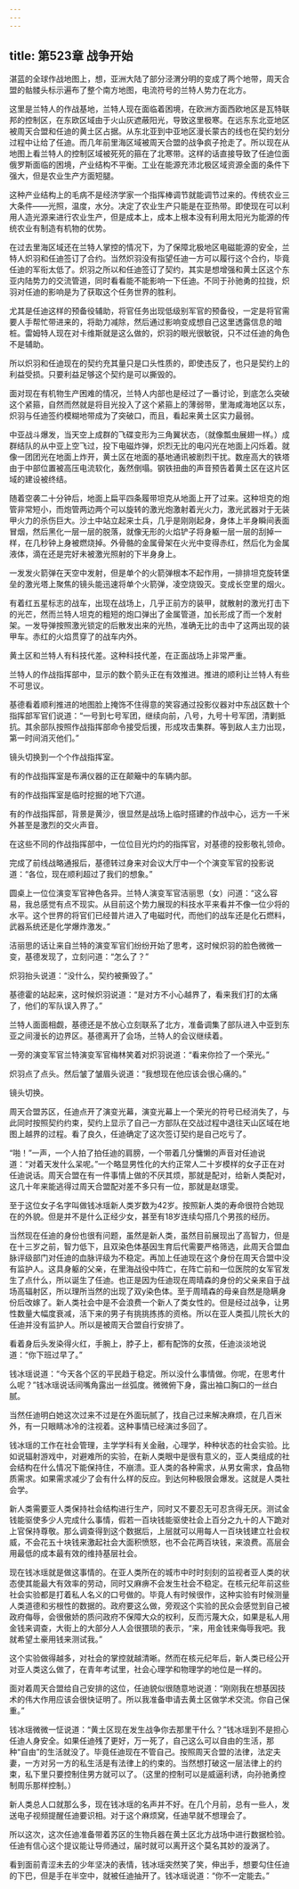 ```yaml
---
---
---
```

title: 第523章 战争开始
---



湛蓝的全球作战地图上，想，亚洲大陆了部分泾渭分明的变成了两个地带，周天合盟的骷髅头标示遍布了整个南方地图，电流符号的兰特人势力在北方。

这里是兰特人的作战基地，兰特人现在面临着困境，在欧洲方面西欧地区是瓦特联邦的控制区，在东欧区域由于火山灰遮蔽阳光，导致这里极寒。在远东东北亚地区被周天合盟和任迪的黄土区占据。从东北亚到中亚地区漫长蒙古的线也在契约划分过程中让给了任迪。而几年前里海区域被周天合盟的战争疯子抢走了。所以现在从地图上看兰特人的控制区域被死死的箍在了北寒带。这样的话直接导致了任迪位面俄罗斯面临的困境，产业结构不平衡。工业在能源充沛北极区域资源全面的条件下强大，但是农业生产方面短腿。

这种产业结构上的毛病不是经济学家一个指挥棒调节就能调节过来的。传统农业三大条件——光照，温度，水分。决定了农业生产只能是在亚热带。即使现在可以利用人造光源来进行农业生产，但是成本上，成本上根本没有利用太阳光为能源的传统农业有制造有机物的优势。

在过去里海区域还在兰特人掌控的情况下，为了保障北极地区电磁能源的安全，兰特人炽羽和任迪签订了合约。当然炽羽没有指望任迪一方可以履行这个合约，毕竟任迪的军衔太低了。炽羽之所以和任迪签订了契约，其实是想增强和黄土区这个东亚内陆势力的交流管道，同时看看能不能影响一下任迪。不同于孙驰勇的拉拢，炽羽对任迪的影响是为了获取这个任务世界的胜利。

尤其是任迪这样的预备役辅助，将官任务出现低级别军官的预备役，一定是将官需要人手帮忙带进来的，将助力减除，然后通过影响变成想自己这里透露信息的暗桩。雷姆特人现在对卡维斯就是这么做的，炽羽的眼光很敏锐，只不过任迪的角色不是辅助。

所以炽羽和任迪现在的契约充其量只是口头性质的，即使违反了，也只是契约上的利益受损。只要利益足够这个契约是可以撕毁的。

面对现在有机物生产困难的情况，兰特人内部也是经过了一番讨论，到底怎么突破这个紧箍，自然而然就是将目光投入了这个紧箍上的薄弱带，里海咸海地区以东，炽羽与任迪签约模糊地带成为了突破口，而且，看起来黄土区实力最弱。

中亚战斗爆发，当天空上成群的飞碟变形为三角翼状态，（就像瓢虫展翅一样。）成群结队的从中亚上空飞过，投下电磁炸弹，炽烈无比的电闪光在地面上闪烁着。就像一团团光在地面上炸开，黄土区在地面的基地通讯被剧烈干扰。数座高大的铁塔由于中部位置被高压电流软化，轰然倒塌。钢铁扭曲的声音预告着黄土区在这片区域的建设被终结。

随着空袭二十分钟后，地面上扁平四条履带坦克从地面上开了过来。这种坦克的炮管非常短小，而炮管两边两个可以旋转的激光炮激射着光火力，激光武器对于无装甲火力的杀伤巨大。沙土中站立起来士兵，几乎是刚刚起身，身体上半身瞬间表面冒烟，然后黑化一层一层的脱落，就像无形的火焰铲子将身躯一层一层的刮掉一样，在几秒钟上身被燃烧掉。外骨骼的金属骨架在火光中变得赤红，然后化为金属液体，滴在还是完好未被激光照射的下半身身上。

一发发火箭弹在天空中发射，但是单个的火箭弹根本不起作用，一排排坦克旋转堡垒的激光塔上聚焦的镜头能迅速将单个火箭弹，凌空烧毁灭。变成长空里的烟火。

有着红五星标志的战车，出现在战场上，几乎正前方的装甲，就散射的激光打击下的光芒，然而兰特人坦克的粗短的炮口弹出了金属管道，加长形成了而一个发射架。一发导弹按照激光锁定的后散发出来的光热，准确无比的击中了这两出现的装甲车。赤红的火焰贯穿了的战车内外。

黄土区和兰特人有科技代差。这种科技代差，在正面战场上非常严重。

兰特人的作战指挥部中，显示的数个箭头正在有效推进。推进的顺利让兰特人有些不可思议。

基德看着顺利推进的地图脸上掩饰不住得意的笑容通过投影仪器对中东战区数十个指挥部军官们说道：“一号到七号军团，继续向前，八号，九号十号军团，清剿抵抗。其余部队按照作战指挥部命令接受后援，形成攻击集群。等到敌人主力出现，第一时间消灭他们。”

镜头切换到一个个作战指挥室。

有的作战指挥室是布满仪器的正在颠簸中的车辆内部。

有的作战指挥室是临时挖掘的地下穴道。

有的作战指挥部，背景是黄沙，很显然是战场上临时搭建的作战中心，远方一千米外甚至是激烈的交火声音。

在这些不同的作战指挥部中，一位位目光灼灼的指挥官，对基德的投影敬礼领命。

完成了前线战略通报后，基德转过身来对会议大厅中一个个演变军官的投影说道：“各位，现在顺利超过了我们的想象。”

圆桌上一位位演变军官神色各异。兰特人演变军官洁丽思（女）问道：“这么容易，我总感觉有点不现实。从目前这个势力展现的科技水平来看并不像一位少将的水平。这个世界的将官们已经普片进入了电磁时代，而他们的战车还是化石燃料，武器系统还是化学爆炸激发。”

洁丽思的话让来自兰特的演变军官们纷纷开始了思考，这时候炽羽的脸色微微一变，基德发现了，立刻问道：“怎么了？”

炽羽抬头说道：“没什么，契约被撕毁了。”

基德霍的站起来，这时候炽羽说道：“是对方不小心越界了，看来我们打的太痛了，他们的军队误入界了。”

兰特人面面相觑，基德还是不放心立刻联系了北方，准备调集了部队进入中亚到东亚之间漫长的边界区。基德离开了会场，兰特人的会议继续着。

一旁的演变军官兰特演变军官梅林笑着对炽羽说道：“看来你捡了一个荣光。”

炽羽点了点头。然后皱了皱眉头说道：“我想现在他应该会很心痛的。”

镜头切换。

周天合盟苏区，任迪点开了演变光幕，演变光幕上一个荣光的符号已经消失了，与此同时按照契约约束，契约上显示了自己一方部队在交战过程中退往天山区域在地图上越界的过程。看了良久，任迪确定了这次签订契约是自己吃亏了。

“啪！”一声，一个人拍了拍任迪的肩膀，一个带着几分慵懒的声音对任迪说道：“对着天发什么呆呢。”一个略显男性化的大约正常人二十岁模样的女子正在对任迪说话。周天合盟在有一件事情上做的不厌其烦，那就是配对，给新人类配对，这几十年来能逃得过周天合盟配对差不多只有一位，那就是赵璟雯。

至于这位女子名字叫做钱冰瑶新人类岁数为42岁。按照新人类的寿命很符合她现在的外貌。但是并不是什么正经少女，甚至有18岁连续勾搭几个男孩的经历。

当然现在任迪的身份也很有问题，虽然是新人类，虽然目前展现出了高智力，但是在十三岁之前，智力低下，且双染色体基因生育后代需要严格筛选，此周天合盟血脉评级部门对任迪的血脉评级为不稳定。再加上任迪现在这个身份在周天合盟中没有监护人。这具身躯的父亲，在里海战役中阵亡，在阵亡前和一位医院的女军官发生了点什么，所以诞生了任迪。也正是因为任迪现在周晴森的身份的父亲来自于战场高辐射区，所以理所当然的出现了双y染色体。至于周晴森的母亲自然是隐瞒身份后改嫁了。新人类社会中是不会浪费一个新人了类女性的。但是经过战争，让男性数量大幅度衰减，活下来的男子有挑挑拣拣的资格。所以在亚人类孤儿院长大的任迪并没有监护人。所以是被周天合盟自行安排了。

看着身后头发染得火红，手腕上，脖子上，都有配饰的女孩，任迪淡淡地说道：“你下班过早了。”

钱冰瑶说道：“今天各个区的平民趋于稳定。所以没什么事情做。你呢，在思考什么呢？”钱冰瑶说话间嘴角露出一丝弧度。微微俯下身，露出袖口胸口的一丝白腻。

当然任迪明白她这次过来不过是在外面玩腻了，找自己过来解决麻烦，在几百米外，有一只眼睛冰冷的注视着。这种事情已经演过多回了。

钱冰瑶的工作在社会管理，主学学科有关金融，心理学，种种状态的社会实验。比如说辐射游戏中，对避难所的实验，在新人类眼中是很有意义的，亚人类组成的社会结构在什么情况下能保持住，不崩溃。亚人类的各种需求，从男女需求，食品物质需求。如果需求减少了会有什么样的反应。到达何种极限会爆发。这就是人类社会学。

新人类需要亚人类保持社会结构进行生产，同时又不要忍无可忍贪得无厌。测试金钱能驱使多少人完成什么事情，假若一百块钱能驱使社会上百分之九十的人下跪对上官保持尊敬。那么调查得到这个数据后，上层就可以用每人一百块钱建立社会权威，不会花五十块钱来激起社会大面积愤怒，也不会花两百块钱，来浪费。高层会用最低的成本最有效的维持基层社会。

现在钱冰瑶就是做这事情的。在亚人类所在的城市中时时刻刻的监视者亚人类的状态使其能最大有效率的劳动，同时又麻痹不会发生社会不稳定。在核元纪年前这些社会实验都是打着私人名义的口号做的。毕竟人有时候很作，这种实验有时候测量人类道德和劣根性的数据的。政府要这么做，旁观这个实验的民众会感觉到自己被政府侮辱，会很傲娇的质问政府不保障大众的权利，反而污蔑大众，如果是私人用金钱来调查，大街上的大部分人人会很猥琐的表示，“来，用金钱来侮辱我吧。我就希望土豪用钱来测试我。”

这个实验做得越多，对社会的掌控就越清晰。然而在核元纪年后，新人类已经公开对亚人类这么做了，在青年考试里，社会心理学和物理学的地位是一样的。

面对着周天合盟给自己安排的这位，任迪貌似很随意地说道：“刚刚我在想基因技术的伟大作用应该会很快证明了。所以我准备申请去黄土区做学术交流。你自己保重。”

钱冰瑶微微一怔说道：“黄土区现在发生战争你去那里干什么？”钱冰瑶到不是担心任迪人身安全。如果任迪残了更好，万一死了，自己这么可以自由的生活，那种“自由”的生活就没了。毕竟任迪现在不管自己。按照周天合盟的法律，法定夫妻，一方对另一方的私生活是有法律上的约束的。当然想打破这一层法律上的约束，私下里只要控制住男方就可以了。（这里的控制可以是威逼利诱，向孙驰勇控制周乐那样控制。）

新人类总人口就那么多，现在钱冰瑶的名声并不好。在几个月前，总有一些人，发送电子视频提醒任迪要识相。对于这个麻烦窝，任迪早就不想理会了。

所以这次，这次任迪准备带着苏区的生物兵器在黄土区北方战场中进行数据检验。任迪有信心这个提议能让导师通过，届时就可以离开这个莫名其妙的漩涡了。

看到面前青涩未去的少年坚决的表情，钱冰瑶突然笑了笑，伸出手，想要勾住任迪的下巴，但是手在半空中，就被任迪抽开了。钱冰瑶说道：“你不一定能去。”